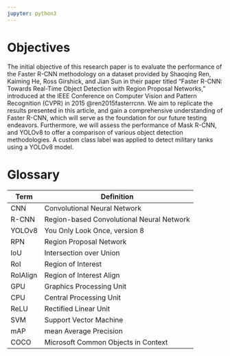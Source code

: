 ---
jupyter: python3
---

# Objectives {.unnumbered}

The initial objective of this research paper is to evaluate the performance of the Faster R-CNN methodology on a dataset provided by Shaoqing Ren, Kaiming He, Ross Girshick, and Jian Sun in their paper titled "Faster R-CNN: Towards Real-Time Object Detection with Region Proposal Networks," introduced at the IEEE Conference on Computer Vision and Pattern Recognition (CVPR) in 2015 @ren2015fasterrcnn. We aim to replicate the results presented in this article, and gain a comprehensive understanding of Faster R-CNN, which will serve as the foundation for our future testing endeavors. Furthermore, we will assess the performance of Mask R-CNN, and YOLOv8 to offer a comparison of various object detection methodologies. A custom class label was applied to detect military tanks using a YOLOv8 model.

# Glossary {.unnumbered}

| Term     | Definition                                |
|----------|-------------------------------------------|
| CNN      | Convolutional Neural Network              |
| R-CNN    | Region-based Convolutional Neural Network |
| YOLOv8   | You Only Look Once, version 8             |
| RPN      | Region Proposal Network                   |
| IoU      | Intersection over Union                   |
| RoI      | Region of Interest                        |
| RoIAlign | Region of Interest Align                  |
| GPU      | Graphics Processing Unit                  |
| CPU      | Central Processing Unit                   |
| ReLU     | Rectified Linear Unit                     |
| SVM      | Support Vector Machine                    |
| mAP      | mean Average Precision                    |
| COCO     | Microsoft Common Objects in Context       |

#  {.unnumbered}

